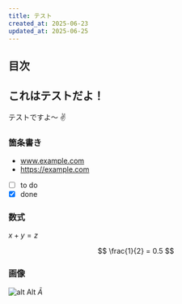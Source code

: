 ```yaml
---
title: テスト
created_at: 2025-06-23
updated_at: 2025-06-25
---
```


## 目次

## これはテストだよ！

テストですよ～ ✌

### 箇条書き

- www.example.com
- https://example.com

* [ ] to do
* [x] done

### 数式

$x + y = z$

$$
\frac{1}{2} = 0.5
$$

### 画像

![alt](/placehold/600x400.png) Alt $\bar{A}$
